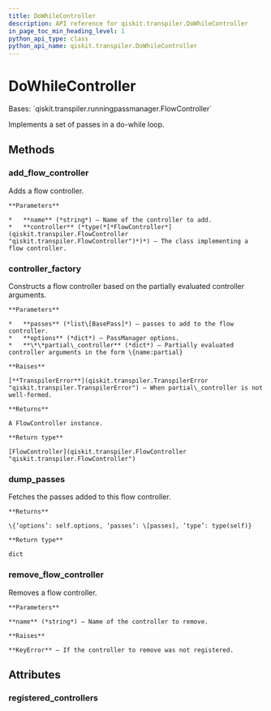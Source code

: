 ```yaml
---
title: DoWhileController
description: API reference for qiskit.transpiler.DoWhileController
in_page_toc_min_heading_level: 1
python_api_type: class
python_api_name: qiskit.transpiler.DoWhileController
---
```


# DoWhileController

<Class id="qiskit.transpiler.DoWhileController" github="https://github.com/qiskit/qiskit/tree/stable/0.20/qiskit/transpiler/runningpassmanager.py" signature="DoWhileController(passes, options=None, do_while=None, **partial_controller)">
  Bases: `qiskit.transpiler.runningpassmanager.FlowController`

  Implements a set of passes in a do-while loop.

  ## Methods

  ### add\_flow\_controller

  <Function id="qiskit.transpiler.DoWhileController.add_flow_controller" name="add_flow_controller" signature="classmethod DoWhileController.add_flow_controller(name, controller)">
    Adds a flow controller.

    **Parameters**

    *   **name** (*string*) – Name of the controller to add.
    *   **controller** (*type(*[*FlowController*](qiskit.transpiler.FlowController "qiskit.transpiler.FlowController")*)*) – The class implementing a flow controller.
  </Function>

  ### controller\_factory

  <Function id="qiskit.transpiler.DoWhileController.controller_factory" name="controller_factory" signature="classmethod DoWhileController.controller_factory(passes, options, **partial_controller)">
    Constructs a flow controller based on the partially evaluated controller arguments.

    **Parameters**

    *   **passes** (*list\[BasePass]*) – passes to add to the flow controller.
    *   **options** (*dict*) – PassManager options.
    *   **\*\*partial\_controller** (*dict*) – Partially evaluated controller arguments in the form \{name:partial}

    **Raises**

    [**TranspilerError**](qiskit.transpiler.TranspilerError "qiskit.transpiler.TranspilerError") – When partial\_controller is not well-formed.

    **Returns**

    A FlowController instance.

    **Return type**

    [FlowController](qiskit.transpiler.FlowController "qiskit.transpiler.FlowController")
  </Function>

  ### dump\_passes

  <Function id="qiskit.transpiler.DoWhileController.dump_passes" name="dump_passes" signature="DoWhileController.dump_passes()">
    Fetches the passes added to this flow controller.

    **Returns**

    \{‘options’: self.options, ‘passes’: \[passes], ‘type’: type(self)}

    **Return type**

    dict
  </Function>

  ### remove\_flow\_controller

  <Function id="qiskit.transpiler.DoWhileController.remove_flow_controller" name="remove_flow_controller" signature="classmethod DoWhileController.remove_flow_controller(name)">
    Removes a flow controller.

    **Parameters**

    **name** (*string*) – Name of the controller to remove.

    **Raises**

    **KeyError** – If the controller to remove was not registered.
  </Function>

  ## Attributes

  ### registered\_controllers

  <Attribute id="qiskit.transpiler.DoWhileController.registered_controllers" name="registered_controllers" attributeValue="= {'condition': <class 'qiskit.transpiler.runningpassmanager.ConditionalController'>, 'do_while': <class 'qiskit.transpiler.runningpassmanager.DoWhileController'>}" />
</Class>

